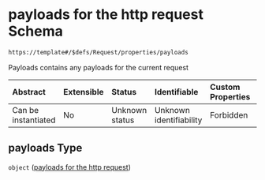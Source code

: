 # payloads for the http request Schema

```txt
https://template#/$defs/Request/properties/payloads
```

Payloads contains any payloads for the current request

| Abstract            | Extensible | Status         | Identifiable            | Custom Properties | Additional Properties | Access Restrictions | Defined In                                                                             |
| :------------------ | :--------- | :------------- | :---------------------- | :---------------- | :-------------------- | :------------------ | :------------------------------------------------------------------------------------- |
| Can be instantiated | No         | Unknown status | Unknown identifiability | Forbidden         | Allowed               | none                | [nuclei-schema.schema.json\*](../out/nuclei-schema.schema.json "open original schema") |

## payloads Type

`object` ([payloads for the http request](nuclei-schema-defs-request-properties-payloads-for-the-http-request))
